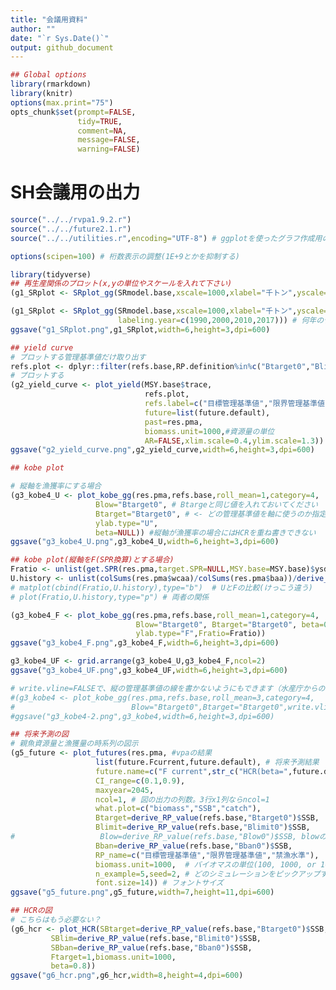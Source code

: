 ```yaml
---
title: "会議用資料"
author: ""
date: "`r Sys.Date()`"
output: github_document
---
```


```r

## Global options
library(rmarkdown)
library(knitr)
options(max.print="75")
opts_chunk$set(prompt=FALSE,
               tidy=TRUE,
               comment=NA,
               message=FALSE,
               warning=FALSE)


```

# SH会議用の出力
```r
source("../../rvpa1.9.2.r")
source("../../future2.1.r")
source("../../utilities.r",encoding="UTF-8") # ggplotを使ったグラフ作成用の関数

options(scipen=100) # 桁数表示の調整(1E+9とかを抑制する)

library(tidyverse)
## 再生産関係のプロット(x,yの単位やスケールを入れて下さい)
(g1_SRplot <- SRplot_gg(SRmodel.base,xscale=1000,xlabel="千トン",yscale=1,ylabel="尾"))

(g1_SRplot <- SRplot_gg(SRmodel.base,xscale=1000,xlabel="千トン",yscale=1,ylabel="尾",
                        labeling.year=c(1990,2000,2010,2017))) # 何年のデータにラベルを入れるか指定もできる
ggsave("g1_SRplot.png",g1_SRplot,width=6,height=3,dpi=600)

## yield curve
# プロットする管理基準値だけ取り出す
refs.plot <- dplyr::filter(refs.base,RP.definition%in%c("Btarget0","Blimit0","Bban0"))
# プロットする
(g2_yield_curve <- plot_yield(MSY.base$trace,
                              refs.plot,
                              refs.label=c("目標管理基準値","限界管理基準値","禁漁水準"),
                              future=list(future.default),
                              past=res.pma,
                              biomass.unit=1000,#資源量の単位
                              AR=FALSE,xlim.scale=0.4,ylim.scale=1.3))
ggsave("g2_yield_curve.png",g2_yield_curve,width=6,height=3,dpi=600)

## kobe plot

# 縦軸を漁獲率にする場合
(g3_kobe4_U <- plot_kobe_gg(res.pma,refs.base,roll_mean=1,category=4,
                   Blow="Btarget0", # Btargeと同じ値を入れておいてください
                   Btarget="Btarget0", # <- どの管理基準値を軸に使うのか指定。指定しなければ"0"マークがついた管理基準値が使われます
                   ylab.type="U",
                   beta=NULL)) #縦軸が漁獲率の場合にはHCRを重ね書きできない
ggsave("g3_kobe4_U.png",g3_kobe4_U,width=6,height=3,dpi=600)

## kobe plot(縦軸をF(SPR換算)とする場合)
Fratio <- unlist(get.SPR(res.pma,target.SPR=NULL,MSY.base=MSY.base)$ysdata["F/Ftarget"])
U.history <- unlist(colSums(res.pma$wcaa)/colSums(res.pma$baa))/derive_RP_value(MSY.base$summary_tb,"Btarget0")$U
# matplot(cbind(Fratio,U.history),type="b")  # UとFの比較(けっこう違う)
# plot(Fratio,U.history,type="p") # 両者の関係

(g3_kobe4_F <- plot_kobe_gg(res.pma,refs.base,roll_mean=1,category=4,
                            Blow="Btarget0", Btarget="Btarget0", beta=0.8,
                            ylab.type="F",Fratio=Fratio))
ggsave("g3_kobe4_F.png",g3_kobe4_F,width=6,height=3,dpi=600)

g3_kobe4_UF <- grid.arrange(g3_kobe4_U,g3_kobe4_F,ncol=2)
ggsave("g3_kobe4_UF.png",g3_kobe4_UF,width=6,height=3,dpi=600)

# write.vline=FALSEで、縦の管理基準値の線を書かないようにもできます（水産庁からの要望？）
#(g3_kobe4 <- plot_kobe_gg(res.pma,refs.base,roll_mean=3,category=4,
#                          Blow="Btarget0",Btarget="Btarget0",write.vline=FALSE))
#ggsave("g3_kobe4-2.png",g3_kobe4,width=6,height=3,dpi=600)

## 将来予測の図
# 親魚資源量と漁獲量の時系列の図示
(g5_future <- plot_futures(res.pma, #vpaの結果
                   list(future.Fcurrent,future.default), # 将来予測結果
                   future.name=c("F current",str_c("HCR(beta=",future.default$input$HCR$beta,")")),
                   CI_range=c(0.1,0.9),
                   maxyear=2045,
                   ncol=1, # 図の出力の列数。3行x1列ならncol=1
                   what.plot=c("biomass","SSB","catch"),
                   Btarget=derive_RP_value(refs.base,"Btarget0")$SSB,
                   Blimit=derive_RP_value(refs.base,"Blimit0")$SSB,
#                   Blow=derive_RP_value(refs.base,"Blow0")$SSB, blowのオプションは削除
                   Bban=derive_RP_value(refs.base,"Bban0")$SSB,
                   RP_name=c("目標管理基準値","限界管理基準値","禁漁水準"),
                   biomass.unit=1000,  # バイオマスの単位(100, 1000, or 10000トン)
                   n_example=5,seed=2, # どのシミュレーションをピックアップするかはseedの値を変えて調整してください
                   font.size=14)) # フォントサイズ
ggsave("g5_future.png",g5_future,width=7,height=11,dpi=600)

## HCRの図
# こちらはもう必要ない？
(g6_hcr <- plot_HCR(SBtarget=derive_RP_value(refs.base,"Btarget0")$SSB,
         SBlim=derive_RP_value(refs.base,"Blimit0")$SSB,
         SBban=derive_RP_value(refs.base,"Bban0")$SSB,
         Ftarget=1,biomass.unit=1000,
         beta=0.8))
ggsave("g6_hcr.png",g6_hcr,width=8,height=4,dpi=600)
```
